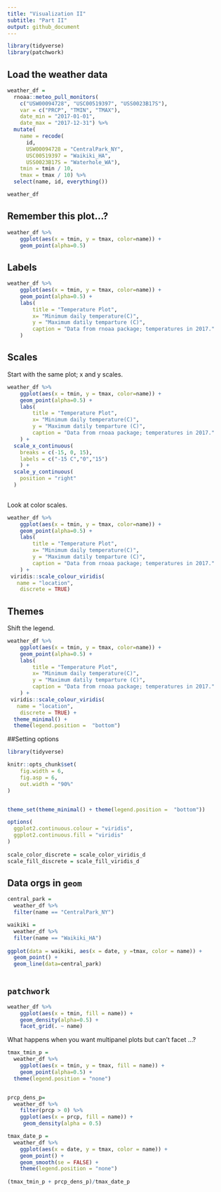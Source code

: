 ```yaml
---
title: "Visualization II"
subtitle: "Part II"
output: github_document
---
```


```r
library(tidyverse)
library(patchwork)
```

## Load the weather data 

```r
weather_df = 
  rnoaa::meteo_pull_monitors(
    c("USW00094728", "USC00519397", "USS0023B17S"),
    var = c("PRCP", "TMIN", "TMAX"), 
    date_min = "2017-01-01",
    date_max = "2017-12-31") %>%
  mutate(
    name = recode(
      id, 
      USW00094728 = "CentralPark_NY", 
      USC00519397 = "Waikiki_HA",
      USS0023B17S = "Waterhole_WA"),
    tmin = tmin / 10,
    tmax = tmax / 10) %>%
  select(name, id, everything())

weather_df
```

## Remember this plot...?

```r
weather_df %>% 
    ggplot(aes(x = tmin, y = tmax, color=name)) +
    geom_point(alpha=0.5)
```

## Labels

```r
weather_df %>% 
    ggplot(aes(x = tmin, y = tmax, color=name)) +
    geom_point(alpha=0.5) +
    labs(
        title = "Temperature Plot",
        x= "Minimum daily temperature(C)",
        y = "Maximum datily temparture (C)",
        caption = "Data from rnoaa package; temperatures in 2017."
    )
```

## Scales 

Start with the same plot; x and y scales.


```r
weather_df %>% 
    ggplot(aes(x = tmin, y = tmax, color=name)) +
    geom_point(alpha=0.5) +
    labs(
        title = "Temperature Plot",
        x= "Minimum daily temperature(C)",
        y = "Maximum datily temparture (C)",
        caption = "Data from rnoaa package; temperatures in 2017."
    ) +
  scale_x_continuous(
    breaks = c(-15, 0, 15),
    labels = c("-15 C","0","15")
    ) +
  scale_y_continuous(
    position = "right"
  )
  
```

Look at color scales.

```r
weather_df %>% 
    ggplot(aes(x = tmin, y = tmax, color=name)) +
    geom_point(alpha=0.5) +
    labs(
        title = "Temperature Plot",
        x= "Minimum daily temperature(C)",
        y = "Maximum datily temparture (C)",
        caption = "Data from rnoaa package; temperatures in 2017."
    ) +
 viridis::scale_colour_viridis(
   name = "location",
    discrete = TRUE)
```


## Themes 

Shift the legend. 
```r
weather_df %>% 
    ggplot(aes(x = tmin, y = tmax, color=name)) +
    geom_point(alpha=0.5) +
    labs(
        title = "Temperature Plot",
        x= "Minimum daily temperature(C)",
        y = "Maximum datily temparture (C)",
        caption = "Data from rnoaa package; temperatures in 2017."
    ) +
 viridis::scale_colour_viridis(
   name = "location",
    discrete = TRUE) +
  theme_minimal() +
  theme(legend.position =  "bottom")
```



##Setting options 
```r
library(tidyverse)

knitr::opts_chunk$set(
    fig.width = 6,
    fig.asp = 6,
    out.width = "90%"
)


theme_set(theme_minimal() + theme(legend.position =  "bottom"))

options(
  ggplot2.continuous.colour = "viridis",
  ggplot2.continuous.fill = "viridis"
)
 
scale_color_discrete = scale_color_viridis_d
scale_fill_discrete = scale_fill_viridis_d
```


## Data orgs in `geom`

```r
central_park = 
  weather_df %>% 
  filter(name == "CentralPark_NY")

waikiki = 
  weather_df %>% 
  filter(name == "Waikiki_HA")
  
ggplot(data = waikiki, aes(x = date, y =tmax, color = name)) +
  geom_point() +
  geom_line(data=central_park) 
 
```


## `patchwork`

```r
weather_df %>% 
    ggplot(aes(x = tmin, fill = name)) +
    geom_density(alpha=0.5) + 
    facet_grid(. ~ name)
```

What happens when you want multipanel plots but can't facet ...?

```r
tmax_tmin_p = 
  weather_df %>% 
    ggplot(aes(x = tmin, y = tmax, fill = name)) +
    geom_point(alpha=0.5) + 
  theme(legend.position = "none")


prcp_dens_p=
  weather_df %>% 
    filter(prcp > 0) %>%
    ggplot(aes(x = prcp, fill = name)) +
     geom_density(alpha = 0.5)

tmax_date_p =
  weather_df %>% 
    ggplot(aes(x = date, y = tmax, color = name)) +
    geom_point() +
    geom_smooth(se = FALSE) +
    theme(legend.position = "none")
  
(tmax_tmin_p + prcp_dens_p)/tmax_date_p
  
```




























